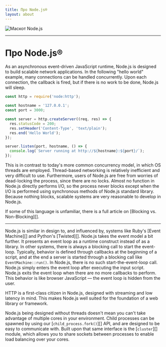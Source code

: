 ```yaml
---
title: Про Node.js®
layout: about
---
```


<div className="my-4 flex items-center justify-center">
  <img alt="Маскот Node.js" src="/static/images/node-mascot.svg" className="w-[100px]" />
</div>

***

# Про Node.js®

As an asynchronous event-driven JavaScript runtime, Node.js is designed to build
scalable network applications. In the following "hello world" example, many
connections can be handled concurrently. Upon each connection, the callback is
fired, but if there is no work to be done, Node.js will sleep.

```js
const http = require('node:http');

const hostname = '127.0.0.1';
const port = 3000;

const server = http.createServer((req, res) => {
  res.statusCode = 200;
  res.setHeader('Content-Type', 'text/plain');
  res.end('Hello World');
});

server.listen(port, hostname, () => {
  console.log(`Server running at http://${hostname}:${port}/`);
});
```

This is in contrast to today's more common concurrency model, in which OS threads
are employed. Thread-based networking is relatively inefficient and very
difficult to use. Furthermore, users of Node.js are free from worries of
dead-locking the process, since there are no locks. Almost no function in
Node.js directly performs I/O, so the process never blocks except when the I/O is performed using
synchronous methods of Node.js standard library. Because nothing blocks, scalable systems are very
reasonable to develop in Node.js.

If some of this language is unfamiliar, there is a full article on
\[Blocking vs. Non-Blocking]\[].

***

Node.js is similar in design to, and influenced by, systems like Ruby's
\[Event Machine]\[] and Python's \[Twisted]\[]. Node.js takes the event model a bit
further. It presents an event loop as a runtime construct instead of as a library. In other systems,
there is always a blocking call to start the event-loop.
Typically, behavior is defined through callbacks at the beginning of a script, and
at the end a server is started through a blocking call like `EventMachine::run()`.
In Node.js, there is no such start-the-event-loop call. Node.js simply enters the event loop after executing the input script. Node.js
exits the event loop when there are no more callbacks to perform. This behavior
is like browser JavaScript — the event loop is hidden from the user.

HTTP is a first-class citizen in Node.js, designed with streaming and low
latency in mind. This makes Node.js well suited for the foundation of a web
library or framework.

Node.js being designed without threads doesn't mean you can't take
advantage of multiple cores in your environment. Child processes can be spawned
by using our \[`child_process.fork()`]\[] API, and are designed to be easy to
communicate with. Built upon that same interface is the \[`cluster`]\[] module,
which allows you to share sockets between processes to enable load balancing
over your cores.

[blocking vs. non-blocking]: /learn/asynchronous-work/overview-of-blocking-vs-non-blocking

[`child_process.fork()`]: https://nodejs.org/api/child_process.html

[`cluster`]: https://nodejs.org/api/cluster.html

[event machine]: https://github.com/eventmachine/eventmachine

[twisted]: https://twistedmatrix.com/trac/

